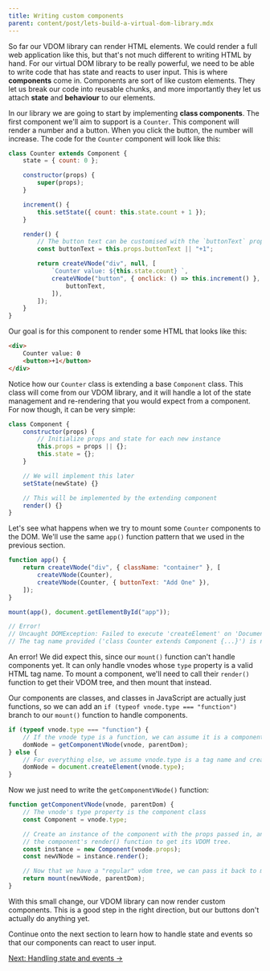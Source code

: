 ```yaml
---
title: Writing custom components
parent: content/post/lets-build-a-virtual-dom-library.mdx
---
```


So far our VDOM library can render HTML elements. We could render a full web application like this, but that's not much different to writing HTML by hand. For our virtual DOM library to be really powerful, we need to be able to write code that has state and reacts to user input. This is where **components** come in. Components are sort of like custom elements. They let us break our code into reusable chunks, and more importantly they let us attach **state** and **behaviour** to our elements.

<CarbonAd />

In our library we are going to start by implementing **class components**. The first component we'll aim to support is a `Counter`. This component will render a number and a button. When you click the button, the number will increase. The code for the `Counter` component will look like this:

```js
class Counter extends Component {
    state = { count: 0 };

    constructor(props) {
        super(props);
    }

    increment() {
        this.setState({ count: this.state.count + 1 });
    }

    render() {
        // The button text can be customised with the `buttonText` prop.
        const buttonText = this.props.buttonText || "+1";

        return createVNode("div", null, [
            `Counter value: ${this.state.count} `,
            createVNode("button", { onclick: () => this.increment() }, [
                buttonText,
            ]),
        ]);
    }
}
```

Our goal is for this component to render some HTML that looks like this:

```html
<div>
    Counter value: 0
    <button>+1</button>
</div>
```

Notice how our `Counter` class is extending a base `Component` class. This class will come from our VDOM library, and it will handle a lot of the state management and re-rendering that you would expect from a component. For now though, it can be very simple:

```js
class Component {
    constructor(props) {
        // Initialize props and state for each new instance
        this.props = props || {};
        this.state = {};
    }

    // We will implement this later
    setState(newState) {}

    // This will be implemented by the extending component
    render() {}
}
```

Let's see what happens when we try to mount some `Counter` components to the DOM. We'll use the same `app()` function pattern that we used in the previous section.

```js
function app() {
    return createVNode("div", { className: "container" }, [
        createVNode(Counter),
        createVNode(Counter, { buttonText: "Add One" }),
    ]);
}

mount(app(), document.getElementById("app"));

// Error!
// Uncaught DOMException: Failed to execute 'createElement' on 'Document':
// The tag name provided ('class Counter extends Component {...}') is not a valid name.
```

An error! We did expect this, since our `mount()` function can't handle components yet. It can only handle vnodes whose `type` property is a valid HTML tag name. To mount a component, we'll need to call their `render()` function to get their VDOM tree, and then mount that instead.

Our components are classes, and classes in JavaScript are actually just functions, so we can add an `if (typeof vnode.type === "function")` branch to our `mount()` function to handle components.

```js
if (typeof vnode.type === "function") {
    // If the vnode type is a function, we can assume it is a component.
    domNode = getComponentVNode(vnode, parentDom);
} else {
    // For everything else, we assume vnode.type is a tag name and create a HTMLElement.
    domNode = document.createElement(vnode.type);
}
```

Now we just need to write the `getComponentVNode()` function:

```js
function getComponentVNode(vnode, parentDom) {
    // The vnode's type property is the component class
    const Component = vnode.type;

    // Create an instance of the component with the props passed in, and call
    // the component's render() function to get its VDOM tree.
    const instance = new Component(vnode.props);
    const newVNode = instance.render();

    // Now that we have a "regular" vdom tree, we can pass it back to mount()
    return mount(newVNode, parentDom);
}
```

With this small change, our VDOM library can now render custom components. This is a good step in the right direction, but our buttons don't actually do anything yet.

<JSFiddleEmbed src="https://jsfiddle.net/wildlyinaccurate/jx283sz5/9/embedded/result,html,js/" />

Continue onto the next section to learn how to handle state and events so that our components can react to user input.

[Next: Handling state and events &rarr;](/lets-build-a-virtual-dom-library/handling-state-and-events)
